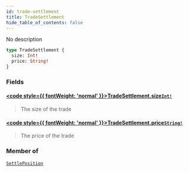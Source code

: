 ```yaml
---
id: trade-settlement
title: TradeSettlement
hide_table_of_contents: false
---
```








No description

```graphql
type TradeSettlement {
  size: Int!
  price: String!
}
```


### Fields

#### [<code style={{ fontWeight: 'normal' }}>TradeSettlement.<b>size</b></code>](#)<Bullet />[`Int!`](/testnet/api/graphql/scalars/int) <Badge class="secondary" text="non-null"/> <Badge class="secondary" text="scalar"/>
> The size of the trade
> 

#### [<code style={{ fontWeight: 'normal' }}>TradeSettlement.<b>price</b></code>](#)<Bullet />[`String!`](/testnet/api/graphql/scalars/string) <Badge class="secondary" text="non-null"/> <Badge class="secondary" text="scalar"/>
> The price of the trade
> 



### Member of

[`SettlePosition`](/testnet/api/graphql/objects/settle-position)  <Badge class="secondary" text="object"/>



